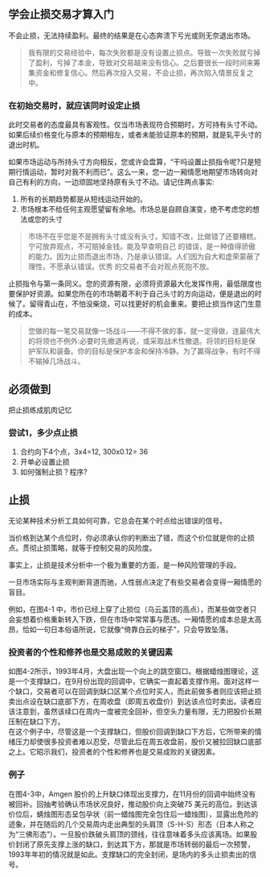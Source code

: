 
## 学会止损交易才算入门
不会止损，无法持续盈利。最终的结果是在心态奔溃下亏光或则无奈退出市场。
>我有限的交易经验中，每次失败都是没有设置止损点。导致一次失败就亏掉了盈利，亏掉了本金，导致对交易越来没有信心。之后要很长一段时间来筹集资金和修复信心。然后再次投入交易，不会止损，再次陷入情景反复之中。

### 在初始交易时，就应该同时设定止损
此时交易者的态度最具有客观性。仅当市场表现符合预期时，方可持有头寸不动。如果后续价格变化与原本的预期相左，或者未能验证原本的预期，就是轧平头寸的退出时机。

如果市场运动与所持头寸方向相反，您或许会盘算，“干吗设置止损指令呢?只是短期行情运动，暂时对我不利而已”。这么一来，您一边一厢情愿地期望市场转向对自己有利的方向，一边顽固地坚持原有头寸不动。请记住两点事实:
1. 所有的长期趋势都是从短线运动开始的。
2. 市场根本不给任何主观愿望留有余地。市场总是自顾自演变，绝不考虑您的想法或您的头寸
>市场不在乎您是不是拥有头寸或没有头寸。知错不改，比做错了还要糟糕。宁可放弃观点，不可赔掉金钱。能及早查明自己 的错误，是一种值得骄傲的能力。因为止损而退出市场，乃是承认错误。人们因为自大和虚荣蒙蔽了理性，不愿承认错误。优秀 的交易者不会对观点死抱不放。

止损指令与第一条同义。您的资源有限，必须将资源最大化发挥作用，最低限度也要保护好资源。如果您所在的市场朝着不利于自己头寸的方向运动，便是退出的时候了。留得青山在，不怕没柴烧，可以找更好的机会重来。要把止损当作这门生意的成本。
> 您做的每一笔交易就像一场战斗——不得不做的事，就一定得做，连最伟大的将领也不例外:必要时先撤退再说，或采取战术性撤退。将领的目标是保护军队和装备。你的目标是保护本金和保持冷静。为了赢得战争，有时不得不输掉几场战斗。

## 必须做到
把止损练成肌肉记忆

### 尝试1，多少点止损
1. 合约向下4个点，3x4=12, 300x0.12= 36
2. 开单必设置止损
3. 如何强制止损？程序?

## 止损
无论某种技术分析工具如何可靠，它总会在某个时点给出错误的信号。

当价格到达某个点位时，你必须承认你的判断出了错，而这个价位就是你的止损点。贯彻止损策略，就等于控制交易的风险度。

事实上，止损是技术分析中一个极为重要的方面，是一种风险管理的手段。

一旦市场实际与主观判断背道而驰，人性弱点决定了有些交易者会变得一厢情愿的盲目。

例如，在图4-1 中，市价已经上穿了止损位（乌云盖顶的高点），而某些做空者只会妄想着价格重新转入下跌，但在市场中常常事与愿违。一厢情愿的成本总是太高昂，恰如一句日本俗语所说，它就像“倚靠白云的梯子”，只会导致坠落。

<ImageRender alt='test1' width='50%' height='auto' path='/trader/0-stopLoss.png' />

### 投资者的个性和修养也是交易成败的关键因素
如图4-2所示，1993年4月，大盘出现一个向上的跳空窗口。根据蜡烛图理论，这是一个支撑缺口，在9月份出现的回调中，它确实一直起着支撑作用。面对这样一个缺口，交易者可以在回调到缺口区某个点位时买人，而此前做多者则应该把止损卖出点设在缺口底部下方，在周收盘（即周五收盘价）到达该点位时卖出。读者应该注意到，虽然该续口在周内一度被完全回补，但空头力量有限，无力把股价长期压制在缺口下方。<br/>
在这个例子中，尽管这是一个支撑缺口，但股价回调到缺口下方后，它所带来的情绪压力却使很多投资者难以忍受，尽管此后在周五收盘前，股价又被拉回缺口底部之上。它昭示我们，投资者的个性和修养也是交易成败的关键因素。

<ImageRender alt='test1' width='50%' height='auto' path='/trader/0-stopLoss1.png' />

### 例子
在图4-3中，Amgen 股价的上升缺口体现出支撑力，在11月份的回调中始终没有被回补。回抽考验确认市场状况良好，推动股价向上突破75 美元的高位。到达该价位后，蜻烛图形态呈包孕状（前一蜡烛图完全包住后一蜡烛图），显露出危险的迹象，并在随后的几个交易周内走出典型的头肩顶（S-H-S）形态（日本人称之为“三佛形态”）。一旦股价跌破头肩顶的颈线，往往意味着多头应该离场。如果股价封闭了原先支撑上涨的缺口，到达其下方，那就是市场转弱的最后一次预警，1993年年初的情况就是如此。支撑缺口的完全封闭，是场内的多头止损卖出的信号。

<ImageRender alt='test1' width='50%' height='auto' path='/trader/0-stopLoss2.png' />

